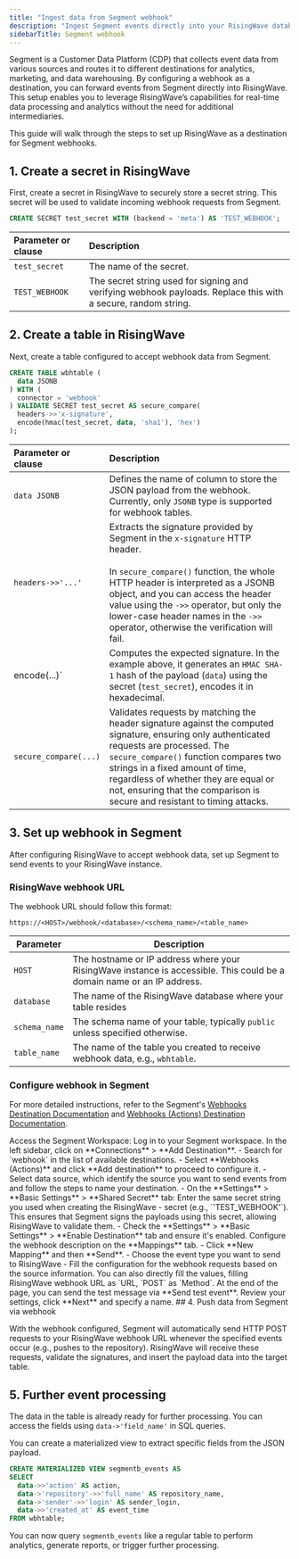 ```yaml
---
title: "Ingest data from Segment webhook"
description: "Ingest Segment events directly into your RisingWave database for real-time processing and analytics."
sidebarTitle: Segment webhook
---
```


Segment is a Customer Data Platform (CDP) that collects event data from various sources and routes it to different destinations for analytics, marketing, and data warehousing. By configuring a webhook as a destination, you can forward events from Segment directly into RisingWave. This setup enables you to leverage RisingWave’s capabilities for real-time data processing and analytics without the need for additional intermediaries.

This guide will walk through the steps to set up RisingWave as a destination for Segment webhooks.

## 1. Create a secret in RisingWave

First, create a secret in RisingWave to securely store a secret string. This secret will be used to validate incoming webhook requests from Segment.

```sql
CREATE SECRET test_secret WITH (backend = 'meta') AS 'TEST_WEBHOOK';
```

| Parameter or clause | Description |
| :--------- | :-----------|
|`test_secret`| The name of the secret.|
| `TEST_WEBHOOK`| The secret string used for signing and verifying webhook payloads. Replace this with a secure, random string.|

## 2. Create a table in RisingWave

Next, create a table configured to accept webhook data from Segment.

```sql
CREATE TABLE wbhtable (
  data JSONB
) WITH (
  connector = 'webhook'
) VALIDATE SECRET test_secret AS secure_compare(
  headers->>'x-signature',
  encode(hmac(test_secret, data, 'sha1'), 'hex')
);
```


| Parameter or clause | Description |
| :--------- | :-----------|
| `data JSONB` | Defines the name of column to store the JSON payload from the webhook. Currently, only `JSONB` type is supported for webhook tables. |
| `headers->>'...'` | Extracts the signature provided by Segment in the `x-signature` HTTP header. <br/> <br/> In `secure_compare()` function, the whole HTTP header is interpreted as a JSONB object, and you can access the header value using the `->>` operator, but only the lower-case header names in the `->>` operator, otherwise the verification will fail. |
| encode(...)` | Computes the expected signature. In the example above, it generates an `HMAC SHA-1` hash of the payload (`data`) using the secret (`test_secret`), encodes it in hexadecimal. |
| `secure_compare(...)` | Validates requests by matching the header signature against the computed signature, ensuring only authenticated requests are processed. The `secure_compare()` function compares two strings in a fixed amount of time, regardless of whether they are equal or not, ensuring that the comparison is secure and resistant to timing attacks. |


## 3. Set up webhook in Segment

After configuring RisingWave to accept webhook data, set up Segment to send events to your RisingWave instance.

### RisingWave webhook URL

The webhook URL should follow this format:
```
https://<HOST>/webhook/<database>/<schema_name>/<table_name>
```

| Parameter | Description |
|-----------|-------------|
| `HOST` | The hostname or IP address where your RisingWave instance is accessible. This could be a domain name or an IP address. |
| `database` | The name of the RisingWave database where your table resides |
| `schema_name` | The schema name of your table, typically `public` unless specified otherwise. |
| `table_name` | The name of the table you created to receive webhook data, e.g., `wbhtable`. |


### Configure webhook in Segment

For more detailed instructions, refer to the Segment's [Webhooks Destination Documentation](https://segment.com/docs/connections/destinations/catalog/webhooks/) and [Webhooks (Actions) Destination Documentation](https://segment.com/docs/connections/destinations/catalog/actions-webhook/).

<Steps>
<Step>
Access the Segment Workspace:  
Log in to your Segment workspace.
</Step>
<Step>
In the left sidebar, click on **Connections** > **Add Destination**.
- Search for `webhook` in the list of available destinations.
- Select **Webhooks (Actions)** and click **Add destination** to proceed to configure it.
</Step>
<Step>
- Select data source, which identify the source you want to send events from and follow the steps to name your destination.
- On the **Settings** > **Basic Settings** > **Shared Secret** tab: Enter the same secret string you used when creating the RisingWave 
- secret (e.g., `'TEST_WEBHOOK'`). This ensures that Segment signs the payloads using this secret, allowing RisingWave to validate them.
- Check the **Settings** > **Basic Settings** > **Enable Destination** tab and ensure it's enabled.
</Step>
<Step>
Configure the webhook description on the **Mappings** tab.
- Click **New Mapping** and then **Send**.
- Choose the event type you want to send to RisingWave
- Fill the configuration for the webhook requests based on the source information. You can also directly fill the values, filling RisingWave webhook URL as `URL, `POST` as `Method`. 
</Step>
At the end of the page, you can send the test message via **Send test event**.
Review your settings, click **Next** and specify a name.
</Steps>
## 4. Push data from Segment via webhook

With the webhook configured, Segment will automatically send HTTP POST requests to your RisingWave webhook URL whenever the specified events occur (e.g., pushes to the repository). RisingWave will receive these requests, validate the signatures, and insert the payload data into the target table.

## 5. Further event processing

The data in the table is already ready for further processing. You can access the fields using `data->'field_name'` in SQL queries.

You can create a materialized view to extract specific fields from the JSON payload.

```sql
CREATE MATERIALIZED VIEW segmentb_events AS
SELECT
  data->>'action' AS action,
  data->'repository'->>'full_name' AS repository_name,
  data->'sender'->>'login' AS sender_login,
  data->>'created_at' AS event_time
FROM wbhtable;
```

You can now query `segmentb_events` like a regular table to perform analytics, generate reports, or trigger further processing.